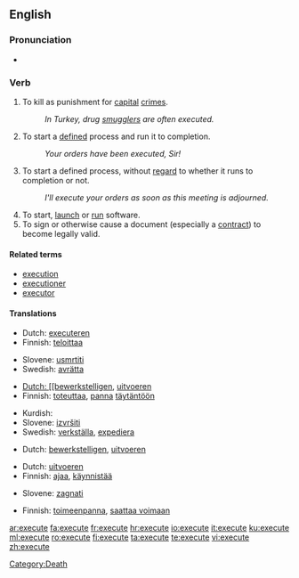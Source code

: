 ==English==

===Pronunciation===
*{{audio|en-us-execute.ogg|Audio (US)}}


===Verb===
{{en-verb|execut|ing}}

#To kill as punishment for [[capital]] [[crime]]s.
#:''In Turkey, drug [[smuggle]]rs are often executed.''
#To start a [[define]]d process and run it to completion.
#:''Your orders have been executed, Sir!''
#To start a defined process, without [[regard]] to whether it runs to completion or not.
#:''I'll execute your orders as soon as this meeting is adjourned.''
#To start, [[launch]] or [[run]] software.
#To sign or otherwise cause a document (especially a [[contract#Noun|contract]]) to become legally valid.

====Related terms====
*[[execution]]
*[[executioner]]
*[[executor]]

====Translations====
{{trans-top|to kill as punishment}}
*Dutch: [[executeren]]
*Finnish: [[teloittaa]]
{{trans-mid}}
*Slovene: [[usmrtiti]]
*Swedish: [[avrätta]]
{{trans-bottom}}

{{trans-top|To start a defined process and run it to completion}}
*[[Dutch: [[bewerkstelligen]], [[uitvoeren]]
*Finnish: [[toteuttaa]], [[panna]] [[täytäntöön]]
{{trans-mid}}
*Kurdish: {{KUchar|[[بردن به‌ڕێوه‌]]}}
*Slovene: [[izvršiti]]
*Swedish: [[verkställa]], [[expediera]]
{{trans-bottom}}

{{trans-top|To start a defined process, without regard to whether it runs to completion or not}}
*Dutch: [[bewerkstelligen]], [[uitvoeren]]
{{trans-mid}}
{{trans-bottom}}

{{trans-top|To start, launch or run software}}
*Dutch: [[uitvoeren]]
*Finnish: [[ajaa]], [[käynnistää]]
{{trans-mid}}
*Slovene: [[zagnati]]
{{trans-bottom}}

{{trans-top|To sign or otherwise cause a document (especially a contract) to become legally valid}}
*Finnish: [[toimeenpanna]], [[saattaa voimaan]]
{{trans-mid}}
{{trans-bottom}}

[[Category:Death]]

[[ar:execute]]
[[fa:execute]]
[[fr:execute]]
[[hr:execute]]
[[io:execute]]
[[it:execute]]
[[ku:execute]]
[[ml:execute]]
[[ro:execute]]
[[fi:execute]]
[[ta:execute]]
[[te:execute]]
[[vi:execute]]
[[zh:execute]]